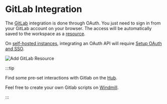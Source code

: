 
# GitLab Integration

The [GitLab](https://about.gitlab.com/) integration is done through OAuth. You just need to sign in from your GitLab account on your browser. The access will be automatically saved to the workspace as a [resource](../core_concepts/3_resources_and_types/index.mdx).

On [self-hosted instances](../advanced/1_self_host/index.mdx), integrating an OAuth API will require [Setup OAuth and SSO](../misc/2_setup_oauth/index.mdx).

![Add GitLab Resource](../assets/integrations/add-gitlab.png.webp)

<div class="grid grid-cols-2 gap-6 mb-4">
	<DocCard
		title="GitHub / GitLab for Version Control"
		description="Learn how to integrate GitHub / GitLab repositories with your Windmill workspace for effective version control."
		href="/docs/advanced/deploy_gh_gl"
	/>
</div>


:::tip

Find some pre-set interactions with Gitlab on the [Hub](https://hub.windmill.dev/integrations/gitlab).

Feel free to create your own Gitlab scripts on [Windmill](../getting_started/00_how_to_use_windmill/index.mdx).

:::
